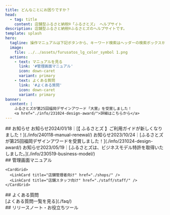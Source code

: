 ```yaml
---
title: どんなことにお困りですか？
head:
  - tag: title
    content: 店舗型ふるさと納税®「ふるさとズ」 ヘルプサイト
description: 店舗型ふるさと納税®ふるさとズのヘルプサイトです。
template: splash
hero:
  tagline: 操作マニュアルは下記ボタンから、キーワード検索はヘッダーの検索ボックスからご利用ください。
  image:
    file: ../../assets/furusatos_lg_color_symbol 1.png
  actions:
    - text: マニュアルを見る
      link: '#管理画面マニュアル'
      icon: down-caret
      variant: primary
    - text: よくある質問
      link: '#よくある質問'
      icon: down-caret
      variant: primary
banner:
  content: |
    ふるさとズが第25回福岡デザインアワード「大賞」を受賞しました！
    <a href="./info/231024-design-award/">詳細はこちらから</a>
---
```


<section id="top-index">
  ## お知らせ
  <span class="label">お知らせ</span>2024/01/18｜[【 ふるさとズ 】ご利用ガイドが新しくなりました！](./info/240118-manual-renewal/)  
  <span class="label">お知らせ</span>2023/10/24｜[ふるさとズが第25回福岡デザインアワードを受賞しました！](./info/231024-design-award/)  
  <span class="label">お知らせ</span>2023/05/19｜[ふるさとズは、ビジネスモデル特許を取得いたしました。](./info/230519-business-model/)

  <section class="section-wrap">
    ## 管理画面マニュアル
    <LinkCard title="自治体関係者向け" href="./lg/" />

    <CardGrid>
      <LinkCard title="店舗管理者向け" href="./shops/" />
      <LinkCard title="店舗スタッフ向け" href="./staff/staff/" />
    </CardGrid>
  </section>

  <section class="section-wrap">
    ## よくある質問
    <div class="col4-wrap">
      <div class="col"><LinkCard title="Q.電子チケットの確認方法を教えてください" href="./lg/e-ticket/" /></div>
      <div class="col"><LinkCard title="Q.寄附を間違った場合は店側で削除が可能でしょうか？" href="./faq/delete/" /></div>
      <div class="col"><LinkCard title="Q.管理画面のステータス欄の承認済みはどのような意味ですか？" href="./faq/approved/" /></div>
      <div class="col"><LinkCard title="Q.LINEでのログインについて" href="./shops/linelogin/" /></div>
    </div>
    [よくある質問一覧を見る](./faq/)
  </section>

  <section class="section-wrap">
    ## リリースノート・お役立ちツール
    <CardGrid>
      <LinkCard title="リリースノート" description="現在準備中です。" href="" />
      <LinkCard title="お役立ちツール" description="販促にご利用いただけるツールを配布しています。" href="./promotion-tools/" />
    </CardGrid>
  </section>
</section>